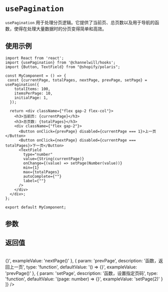 
<Meta title="Tool Hooks/usePagination" />

# `usePagination`

`usePagination` 用于处理分页逻辑。它提供了当前页、总页数以及用于导航的函数，使得在处理大量数据时的分页变得简单和高效。


## 使用示例
```tsx
import React from 'react';
import {usePagination} from '@channelwill/hooks';
import {Button, TextField} from "@shopify/polaris";

const MyComponent = () => {
 const {currentPage, totalPages, nextPage, prevPage, setPage} = usePagination({
    totalItems: 100,
    itemsPerPage: 10,
    initialPage: 1,
  });

  return <div className={"flex gap-2 flex-col"}>
    <h3>当前页: {currentPage}</h3>
    <h3>总页数: {totalPages}</h3>
    <div className={"flex gap-2"}>
      <Button onClick={prevPage} disabled={currentPage === 1}>上一页</Button>
      <Button onClick={nextPage} disabled={currentPage === totalPages}>下一页</Button>
      <TextField
        type="number"
        value={String(currentPage)}
        onChange={(value) => setPage(Number(value))}
        min={1}
        max={totalPages}
        autoComplete={""}
        label={""}
      />
    </div>
  </div>;
};

export default MyComponent;
```

## 参数
<Table parameters={[
    {
        param: 'totalItems',
        description: '数据的总项数',
        type: 'number',
        defaultValue: '0',
        exampleValue: '100'
    },
    {
        param: 'itemsPerPage',
        description: '每页显示的项数',
        type: 'number',
        defaultValue: '10',
        exampleValue: '10'
    },
    {
        param: 'initialPage',
        description: '初始页码，默认为 1',
        type: 'number',
        defaultValue: '1',
        exampleValue: '1'
    }
]} />

## 返回值

<Table parameters={[
    {
        param: 'currentPage',
        description: '当前页码',
        type: 'number',
        defaultValue: '1',
        exampleValue: '1'
    },
    {
        param: 'totalPages',
        description: '总页数',
        type: 'number',
        defaultValue: '0',
        exampleValue: '10'
    },
    {
        param: 'nextPage',
        description: '函数，前往下一页',
        type: 'function',
        defaultValue: '() => {}',
        exampleValue: 'nextPage()'
    },
    {
        param: 'prevPage',
        description: '函数，返回上一页',
        type: 'function',
        defaultValue: '() => {}',
        exampleValue: 'prevPage()'
    },
    {
        param: 'setPage',
        description: '函数，设置指定页码',
        type: 'function',
        defaultValue: '(page: number) => {}',
        exampleValue: 'setPage(2)'
    }
]} />

